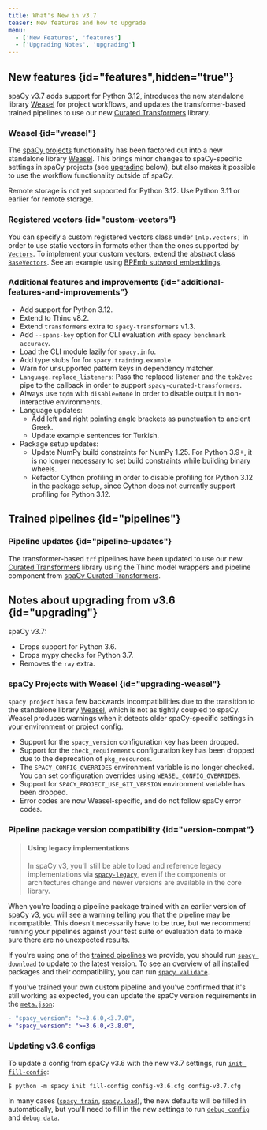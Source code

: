 ```yaml
---
title: What's New in v3.7
teaser: New features and how to upgrade
menu:
  - ['New Features', 'features']
  - ['Upgrading Notes', 'upgrading']
---
```


## New features {id="features",hidden="true"}

spaCy v3.7 adds support for Python 3.12, introduces the new standalone library
[Weasel](https://github.com/explosion/weasel) for project workflows, and updates
the transformer-based trained pipelines to use our new
[Curated Transformers](https://github.com/explosion/curated-transformers)
library.

### Weasel {id="weasel"}

The [spaCy projects](/usage/projects) functionality has been factored out into a
new standalone library [Weasel](https://github.com/explosion/weasel). This
brings minor changes to spaCy-specific settings in spaCy projects (see
[upgrading](#upgrading) below), but also makes it possible to use the workflow
functionality outside of spaCy.

<Infobox variant="warning">

Remote storage is not yet supported for Python 3.12. Use Python 3.11 or earlier
for remote storage.

</Infobox>

### Registered vectors {id="custom-vectors"}

You can specify a custom registered vectors class under `[nlp.vectors]` in order
to use static vectors in formats other than the ones supported by
[`Vectors`](/api/vectors). To implement your custom vectors, extend the abstract
class [`BaseVectors`](/api/basevectors). See an example using
[BPEmb subword embeddings](/docs/usage/embeddings-transformers#custom-vectors).

### Additional features and improvements {id="additional-features-and-improvements"}

- Add support for Python 3.12.
- Extend to Thinc v8.2.
- Extend `transformers` extra to `spacy-transformers` v1.3.
- Add `--spans-key` option for CLI evaluation with `spacy benchmark accuracy`.
- Load the CLI module lazily for `spacy.info`.
- Add type stubs for for `spacy.training.example`.
- Warn for unsupported pattern keys in dependency matcher.
- `Language.replace_listeners`: Pass the replaced listener and the `tok2vec`
  pipe to the callback in order to support `spacy-curated-transformers`.
- Always use `tqdm` with `disable=None` in order to disable output in
  non-interactive environments.
- Language updates:
  - Add left and right pointing angle brackets as punctuation to ancient Greek.
  - Update example sentences for Turkish.
- Package setup updates:
  - Update NumPy build constraints for NumPy 1.25. For Python 3.9+, it is no
    longer necessary to set build constraints while building binary wheels.
  - Refactor Cython profiling in order to disable profiling for Python 3.12 in
    the package setup, since Cython does not currently support profiling for
    Python 3.12.

## Trained pipelines {id="pipelines"}

### Pipeline updates {id="pipeline-updates"}

The transformer-based `trf` pipelines have been updated to use our new
[Curated Transformers](https://github.com/explosion/curated-transformers)
library using the Thinc model wrappers and pipeline component from
[spaCy Curated Transformers](https://github.com/explosion/spacy-curated-transformers).

## Notes about upgrading from v3.6 {id="upgrading"}

spaCy v3.7:

- Drops support for Python 3.6.
- Drops mypy checks for Python 3.7.
- Removes the `ray` extra.

### spaCy Projects with Weasel {id="upgrading-weasel"}

`spacy project` has a few backwards incompatibilities due to the transition to
the standalone library [Weasel](https://github.com/explosion/weasel), which is
not as tightly coupled to spaCy. Weasel produces warnings when it detects older
spaCy-specific settings in your environment or project config.

- Support for the `spacy_version` configuration key has been dropped.
- Support for the `check_requirements` configuration key has been dropped due to
  the deprecation of `pkg_resources`.
- The `SPACY_CONFIG_OVERRIDES` environment variable is no longer checked. You
  can set configuration overrides using `WEASEL_CONFIG_OVERRIDES`.
- Support for `SPACY_PROJECT_USE_GIT_VERSION` environment variable has been
  dropped.
- Error codes are now Weasel-specific, and do not follow spaCy error codes.

### Pipeline package version compatibility {id="version-compat"}

> #### Using legacy implementations
>
> In spaCy v3, you'll still be able to load and reference legacy implementations
> via [`spacy-legacy`](https://github.com/explosion/spacy-legacy), even if the
> components or architectures change and newer versions are available in the
> core library.

When you're loading a pipeline package trained with an earlier version of spaCy
v3, you will see a warning telling you that the pipeline may be incompatible.
This doesn't necessarily have to be true, but we recommend running your
pipelines against your test suite or evaluation data to make sure there are no
unexpected results.

If you're using one of the [trained pipelines](/models) we provide, you should
run [`spacy download`](/api/cli#download) to update to the latest version. To
see an overview of all installed packages and their compatibility, you can run
[`spacy validate`](/api/cli#validate).

If you've trained your own custom pipeline and you've confirmed that it's still
working as expected, you can update the spaCy version requirements in the
[`meta.json`](/api/data-formats#meta):

```diff
- "spacy_version": ">=3.6.0,<3.7.0",
+ "spacy_version": ">=3.6.0,<3.8.0",
```

### Updating v3.6 configs

To update a config from spaCy v3.6 with the new v3.7 settings, run
[`init fill-config`](/api/cli#init-fill-config):

```cli
$ python -m spacy init fill-config config-v3.6.cfg config-v3.7.cfg
```

In many cases ([`spacy train`](/api/cli#train),
[`spacy.load`](/api/top-level#spacy.load)), the new defaults will be filled in
automatically, but you'll need to fill in the new settings to run
[`debug config`](/api/cli#debug) and [`debug data`](/api/cli#debug-data).

